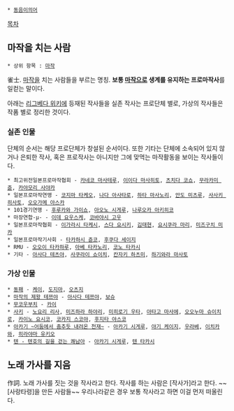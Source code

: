  * [[동음이의어]]

[[목차]]

== 마작을 치는 사람 ==
 * 상위 항목 : [[마작]]

雀士. [[마작]]을 치는 사람들을 부르는 명칭.
'''보통 [[마작]]으로 생계를 유지하는 프로마작사'''를 일컫는 말이다.

아래는 [[리그베다 위키]]에 등재된 작사들을 실존 작사는 프로단체 별로, 가상의 작사들은 작품 별로 정리한 것이다.

=== 실존 인물 ===
단체의 순서는 해당 프로단체가 창설된 순서이다. 또한 기타는 단체에 소속되어 있지 않거나 은퇴한 작사, 혹은 프로작사는 아니지만 그에 맞먹는 마작활동을 보이는 작사들이다.

 * 최고위전일본프로마작협회 - [[카네코 마사테루]], [[이이다 마사히토]], [[츠치다 코쇼]], [[무라카미 쥰]], [[카야모리 사야카]]
 * 일본프로마작연맹 - [[코지마 타케오]], [[나다 아사타로]], [[무츠고로우|하타 마사노리]], [[안도 미츠루]], [[사사키 히사토]], [[오오가메 아스카]] 
 * 101경기연맹 - [[후루카와 가이쇼]], [[아오노 시게루]], [[나루오카 아키히코]]
 * 마장연합-μ- - [[이데 요우스케]], [[코바야시 고우]]
 * 일본프로마작협회 - [[이가라시 타케시]], [[스다 요시키]], [[김태현#s-2|김태현]], [[요시쿠라 마리]], [[미즈구치 미카]]
 * 일본프로마작기사회 - [[타카하시 쥰코]], [[후쿠다 세이지]]
 * RMU - [[오오이 타카하루]], [[아베 타카노리]], [[코노 타카시]]
 * 기타 - [[아사다 테츠야#s-1|아사다 테츠야]], [[사쿠라이 쇼이치]], [[칸자키 치로|칸자키 하츠미]], [[하기와라 마사토]]
=== 가상 인물 ===
 * [[동패]] - [[케이(동패)|케이]], [[도지마(동패)|도지마]], [[오츠지]]
 * [[마작의 제왕 테쯔야]] - [[아사다 테쯔야#s-2|아사다 테쯔야]], [[보슈]]
 * [[무코우부치]] - [[카이(무코우부치)|카이]]
 * [[사키(만화)|사키]] - [[노요리 리사]], [[미즈하라 하야리]], [[미히로기 우타]], [[아타고 마사에]], [[오오누마 슈이치로]], [[카이노 요시코]], [[코카지 스코야]], [[후지타 야스코]]
 * [[아카기 ~어둠에서 춤추듯 내려온 천재~]] - [[아카기 시게루]], [[야기 케이지]], [[우라베]], [[이치카와]], [[히라야마 유키오]]
 * [[텐 - 텐호의 길을 걷는 쾌남아]] - [[아카기 시게루]], [[텐 타카시]]

== 노래 가사를 지음 ==
作詞. 노래 가사를 짓는 것을 작사라고 한다. 작사를 하는 사람은 [작사가]라고 한다. ~~[사랑타령]을 만든 사람들~~ 우리나라같은 경우 보통 작사라고 하면 이걸 먼저 떠올린다.
